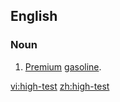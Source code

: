 ==English==

===Noun===
{{en-noun}}

# [[premium|Premium]] [[gasoline]].

[[vi:high-test]]
[[zh:high-test]]
